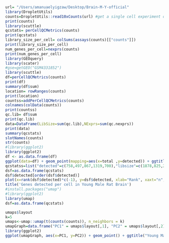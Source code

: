 ```r
url= "/Users/amanuaelyigzaw/Desktop/Brain-M-Y-official"
library(DropletUtils)
counts=DropletUtils::read10xCounts(url) #get a single cell experiment object
print(counts)
library(scuttle)
qcstats= perCellQCMetrics(counts)
print(qcstats)
library_size_per_cell= colSums(assays(counts)[["counts"]])
print(library_size_per_cell)
num_genes_per_cell=nexprs(counts)
print(num_genes_per_cell)
library(GEOquery)
library(scater)
#gse=getGEO("GSM4331852")
library(scuttle)
df=perCellQCMetrics(counts)
print(df)
summary(df$sum)
location= rowRanges(counts)
print(location)
countss=addPerCellQCMetrics(counts)
colnames(colData(counts))
print(countss)
qc.lib= df$sum
print(qc.lib)
data=DataFrame(LibSize=sum(qc.lib),NExprs=sum(qc.nexprs))
print(data)
summary(qcstats)
slotNames(counts)
str(counts)
#library(ggplot2)
library(ggplot2)
df <- as.data.frame(df)
ggplot(data=df) + geom_point(mapping=aes(x=total ,y=detected)) + ggtitle("Library Size per cell vs Genes Detected per Cell")
qcstatss=list("detected"=c(758,497,867,1319,700),"libsize"=c(1878,825,2051,2059,1188))
dsf=as.data.frame(qcstats)
dsf$detected[order(dsf$detected)]
plot(x=rank(dsf$detected)*c(-1), y=dsf$detected, xlab="Rank", xaxt="n", ylab="Genes Detected",col=c("purple"))
title('Genes detected per cell in Young Male Rat Brain')
#install.packages("umap")
#library(ggplot2)
library(umap)
dsf=as.data.frame(qcstats)

umaps$layout
k=5
umaps<-umap::umap(t(counts(counts)), n_neighbors = k)
umapGraph=data.frame("PC1" = umaps$layout[,1], "PC2" = umaps$layout[,2])
library(ggplot2)
ggplot(umapGraph, aes(x=PC1, y=PC2)) + geom_point() + ggtitle("Young Male Brain UMAP", subtitle = "All genes, default umap parameters")

```


